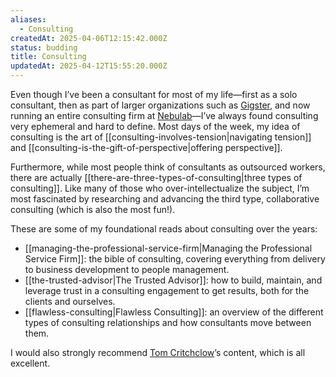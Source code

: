 ```yaml
---
aliases:
  - Consulting
createdAt: 2025-04-06T12:15:42.000Z
status: budding
title: Consulting
updatedAt: 2025-04-12T15:55:20.000Z
---
```

Even though I’ve been a consultant for most of my life—first as a solo consultant, then as part of larger organizations such as [Gigster](https://gigster.com), and now running an entire consulting firm at [Nebulab](https://nebulab.com)—I’ve always found consulting very ephemeral and hard to define. Most days of the week, my idea of consulting is the art of [[consulting-involves-tension|navigating tension]] and [[consulting-is-the-gift-of-perspective|offering perspective]].

Furthermore, while most people think of consultants as outsourced workers, there are actually [[there-are-three-types-of-consulting|three types of consulting]]. Like many of those who over-intellectualize the subject, I’m most fascinated by researching and advancing the third type, collaborative consulting (which is also the most fun!).

These are some of my foundational reads about consulting over the years:

- [[managing-the-professional-service-firm|Managing the Professional Service Firm]]: the bible of consulting, covering everything from delivery to business development to people management.
- [[the-trusted-advisor|The Trusted Advisor]]: how to build, maintain, and leverage trust in a consulting engagement to get results, both for the clients and ourselves.
- [[flawless-consulting|Flawless Consulting]]: an overview of the different types of consulting relationships and how consultants move between them.

I would also strongly recommend [Tom Critchclow](https://tomcritchlow.com/)’s content, which is all excellent.
